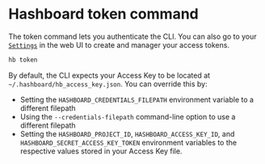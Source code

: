 # Hashboard token command

The token command lets you authenticate the CLI.  You can also go to your [`Settings`](https://hashboard.com/app/p/settings#access_keys) in the web UI to create and manager your access tokens.

```bash copy
hb token
```

By default, the CLI expects your Access Key to be located at `~/.hashboard/hb_access_key.json`. You can override this by:

- Setting the `HASHBOARD_CREDENTIALS_FILEPATH` environment variable to a different filepath
- Using the `--credentials-filepath` command-line option to use a different filepath
- Setting the `HASHBOARD_PROJECT_ID`, `HASHBOARD_ACCESS_KEY_ID`, and `HASHBOARD_SECRET_ACCESS_KEY_TOKEN` environment variables to the respective values stored in your Access Key file.


